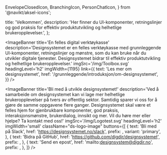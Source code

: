   EnvelopeClosedIcon,
  BranchingIcon,
  PersonChatIcon,
} from '@navikt/aksel-icons';




  title: 'Velkommen',
  description:
    'Her finner du UI-komponenter, retningslinjer og god praksis for effektiv produktutvikling og helhetlige brukeropplevelser.',
};

<ImageBanner
  title='En felles digital verktøykasse'
  description='Designsystemet er en felles verktøykasse med grunnleggende UI-komponenter, retningslinjer og mønstre, som du kan bruke når du utvikler digitale tjenester. Designsystemet bidrar til effektiv produktutvikling og helhetlige brukeropplevelser.'
  imgSrc='/img/Toolbox.svg'
  headingLevel='h2'
  imgWidth={1195}
  link={{
    text: 'Les mer om designsystemet',
    href: '/grunnleggende/introduksjon/om-designsystemet',
  }}
/>

<ImageBanner
  title='Tilgjengelige og fleksible komponenter'
  description='Når vi lager de mest grunnleggende komponentene bare én gang, sikrer vi god kvalitet. Komponenten blir godt testet, og vi ivaretar kravene til tilgjengelighet. Komponentene er laget i Figma og i React. Du kan sette dem sammen på mange ulike måter og i forskjellige mønstre. '
  videoSrc='/animations/Page'
  imgPosition='right'
  headingLevel='h2'
  imgWidth={1195}
  fallbackImgSrc='/img/reduced-motion/Page.png'
  fallbackImgAlt='Designskisse av en mobiltelefon som har komponenter fra designsystemet i seg.'
/>

<ImageBanner
  title='Bruk egne tema'
  description='Designsystemet støtter ulike identiteter gjennom tema. På denne måten kan alle ta utgangspunkt i samme designsystem, men tilpasse til ulike avsenderidentiteter.'
  videoSrc='/animations/Theme'
  headingLevel='h2'
  imgWidth={1195}
  fallbackImgSrc='/img/reduced-motion/Theme.png'
  fallbackImgAlt='Designskisse av en nettside som viser hvordan designsystemet kan tilpasses ulike identiteter.'
/>

<Section
  title='Siste nytt fra designsystemet'
  style={{
    gridTemplateColumns: 'repeat(3, minmax(min(100%, 320px), 1fr))',
  }}
>
  <BlogCard
    title='Generering av fargar i fargesystemet'
    desc='Dette innlegget tek deg med på reisa me gjekk gjennom for å utvikle vår eigen tilnærming til fargegenerering, og korleis dette systemet fungerer i dag.'
    href='/bloggen/2025/generering-av-fargar-i-fargesystemet'
    image='/img/bloggen/fargepallet.png'
    tagText='Bloggen'
    tagColor='brand1'
  />
  <BlogCard
    title='HelpText blir fjerna, kva gjer du?'
    desc='Me fjernar HelpText frå Designsystemet. Kvifor, og kva gjer du om du fortsatt vil bruke den?'
    href='/bloggen/2025/helptext-blir-fjerna-kva-gjer-du'
    image='/img/bloggen/helptext.png'
    tagText='Bloggen'
    tagColor='brand1'
  />
  <BlogCard
    title='Hvor blir det av V1?'
    desc='Vi har fått flere verdifulle tilbakemeldinger fra våre brukere. Les mer om hvorfor vi ønsker å samle React-komponenter og CSS-rammeverk i en sammenhengende pakke.'
    href='/bloggen/2024/v1rc2'
    image='/img/bloggen/v1rc2-front.png'
    tagText='Bloggen'
    tagColor='brand1'
  />
</Section>

<ImageBanner
  title='Bli med å utvikle designsystemet!'
  description='Ved å samarbeide om designsystemet kan vi lage mer helhetlige brukeropplevelser på tvers av offentlig sektor. Samtidig sparer vi oss for å gjøre de samme oppgavene flere ganger. Designsystemet  skal være et felles hjem for gjenbrukbare komponenter, god praksis, interaksjonsmønstre, brukerdialog, innsikt og mer. Vil du høre mer eller hjelpe? Ta kontakt med oss!'
  imgSrc='/img/Logotest.svg'
  headingLevel='h2'
  imgWidth='small'
  className="ds-logo-image"
  buttons={[
    {
      text: 'Bli med på Slack',
      href: 'https://designsystemet.no/slack',
      prefix: <PersonChatIcon fontSize={24} />,
      variant: 'primary',
    },
    {
      text: 'Bidra på GitHub',
      href: 'https://github.com/digdir/designsystemet',
      prefix: <BranchingIcon fontSize={24} />,
    },
    {
      text: 'Send en epost',
      href: 'mailto:designsystem@digdir.no',
      prefix: <EnvelopeClosedIcon fontSize={24} />,
    },
  ]}
/>

<style>
  {`
header:first-of-type {
  background-color: transparent;
}

.ds-logo-image img {
  width: 85%;
}
`}
</style>

